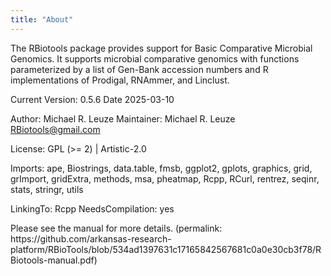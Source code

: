 ```yaml
---
title: "About"
---
```


The RBiotools package provides support for Basic Comparative Microbial Genomics. It supports microbial comparative genomics with functions parameterized by a list of Gen-Bank accession numbers and R implementations of Prodigal, RNAmmer, and Linclust.

Current Version: 0.5.6
Date 2025-03-10

Author:       Michael R. Leuze
Maintainer:   Michael R. Leuze <RBiotools@gmail.com>

License:    GPL (>= 2) | Artistic-2.0

Imports:    ape, Biostrings, data.table, fmsb, ggplot2, gplots, graphics, grid, grImport, gridExtra, methods, msa, pheatmap, Rcpp, RCurl, rentrez, seqinr, stats, stringr, utils

LinkingTo:    Rcpp
NeedsCompilation: yes

Please see the manual for more details. (permalink: https://github.com/arkansas-research-platform/RBioTools/blob/534ad1397631c17165842567681c0a0e30cb3f78/RBiotools-manual.pdf)
